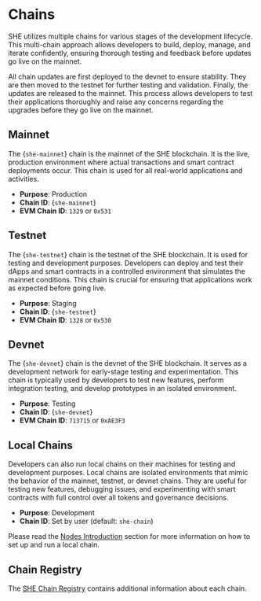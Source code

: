 
# Chains

SHE utilizes multiple chains for various stages of the development lifecycle.
This multi-chain approach allows developers to build, deploy, manage, and
iterate confidently, ensuring thorough testing and feedback before updates go
live on the mainnet.

<Callout mt="lg">All chain updates are first deployed to the devnet to ensure stability. They are then moved to the testnet for further testing and validation. Finally, the updates are released to the mainnet. This process allows developers to test their applications thoroughly and raise any concerns regarding the upgrades before they go live on the mainnet.</Callout>

## Mainnet

The {<Code color='gray' variant='soft'>she-mainnet</Code>} chain is the mainnet of the SHE
blockchain. It is the live, production environment where actual transactions and
smart contract deployments occur. This chain is used for all real-world
applications and activities.

- **Purpose**: Production
- **Chain ID**: {<Code color='gray' variant='soft'>she-mainnet</Code>}
- **EVM Chain ID**: `1329` or `0x531`

## Testnet

The {<Code color='gray' variant='soft'>she-testnet</Code>} chain is the testnet of the SHE
blockchain. It is used for testing and development purposes. Developers can
deploy and test their dApps and smart contracts in a controlled environment that
simulates the mainnet conditions. This chain is crucial for ensuring that
applications work as expected before going live.

- **Purpose**: Staging
- **Chain ID**: {<Code color='gray' variant='soft'>she-testnet</Code>}
- **EVM Chain ID**: `1328` or `0x530`

## Devnet

The {<Code color='gray' variant='soft'>she-devnet</Code>} chain is the devnet of the SHE blockchain.
It serves as a development network for early-stage testing and experimentation.
This chain is typically used by developers to test new features, perform
integration testing, and develop prototypes in an isolated environment.

- **Purpose**: Testing
- **Chain ID**: {<Code color='gray' variant='soft'>she-devnet</Code>}
- **EVM Chain ID**: `713715` or `0xAE3F3`

## Local Chains

Developers can also run local chains on their machines for testing and
development purposes. Local chains are isolated environments that mimic the
behavior of the mainnet, testnet, or devnet chains. They are useful for testing
new features, debugging issues, and experimenting with smart contracts with full
control over all tokens and governance decisions.

- **Purpose**: Development
- **Chain ID**: Set by user (default: `she-chain`)

Please read the [Nodes Introduction](node/getting-started) section for more
information on how to set up and run a local chain.

## Chain Registry

The [SHE Chain Registry](https://github.com/she-protocol/chain-registry)
contains additional information about each chain.
